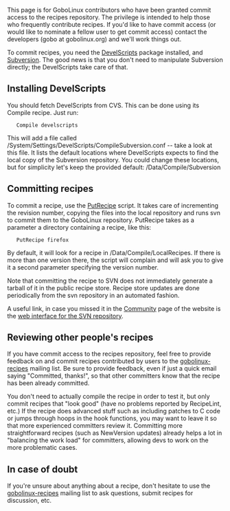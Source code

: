 This page is for GoboLinux contributors who have been granted commit access to the recipes repository. The privilege is intended to help those who frequently contribute recipes. If you'd like to have commit access (or would like to nominate a fellow user to get commit access) contact the developers (gobo at gobolinux.org) and we'll work things out.

To commit recipes, you need the [[DevelScripts]] package installed, and [[Subversion]]. The good news is that you don't need to manipulate Subversion directly; the DevelScripts take care of that.

==Installing DevelScripts==

You should fetch DevelScripts from CVS. This can be done using its Compile recipe. Just run:


    Compile develscripts 


This will add a file called /System/Settings/DevelScripts/CompileSubversion.conf -- take a look at this file. It lists the default locations where DevelScripts expects to find the local copy of the Subversion repository. You could change these locations, but for simplicity let's keep the provided default: /Data/Compile/Subversion

==Committing recipes==

To commit a recipe, use the [[PutRecipe]] script. It takes care of incrementing the revision number, copying the files into the local repository and runs svn to commit them to the GoboLinux repository. PutRecipe takes as a parameter a directory containing a recipe, like this:


    PutRecipe firefox 


By default, it will look for a recipe in /Data/Compile/LocalRecipes. If there is more than one version there, the script will complain and will ask you to give it a second parameter specifying the version number.

Note that committing the recipe to SVN does not immediately generate a tarball of it in the public recipe store. Recipe store updates are done periodically from the svn repository in an automated fashion.

A useful link, in case you missed it in the [http://gobolinux.org/?page=community Community] page of the website is the 
[http://gobolinux.org/websvn/ web interface for the SVN repository].

==Reviewing other people's recipes==

If you have commit access to the recipes repository, feel free to provide feedback on and commit recipes contributed by users to the [http://lists.gobolinux.org/mailman/listinfo/gobolinux-recipes/ gobolinux-recipes] mailing list. Be sure to provide feedback, even if just a quick email saying "Committed, thanks!", so that other committers know that the recipe has been already committed.

You don't need to actually compile the recipe in order to test it, but only commit recipes that "look good" (have no problems reported by RecipeLint, etc.) If the recipe does advanced stuff such as including patches to C code or jumps through hoops in the hook functions, you may want to leave it so that more experienced committers review it. Committing more straightforward recipes (such as NewVersion updates) already helps a lot in "balancing the work load" for committers, allowing devs to work on the more problematic cases.

==In case of doubt==

If you're unsure about anything about a recipe, don't hesitate to use the [http://lists.gobolinux.org/mailman/listinfo/gobolinux-recipes/ gobolinux-recipes] mailing list to ask questions, submit recipes for discussion, etc.
